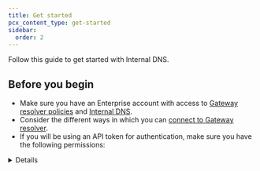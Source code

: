 ```yaml
---
title: Get started
pcx_content_type: get-started
sidebar:
  order: 2
---
```



Follow this guide to get started with Internal DNS.

## Before you begin

<Render file="internal-dns-beta-note" />

- Make sure you have an Enterprise account with access to [Gateway resolver policies](/cloudflare-one/policies/gateway/resolver-policies/) and [Internal DNS](/dns/internal-dns/).
- Consider the different ways in which you can [connect to Gateway resolver](/dns/internal-dns/connectivity/).
- If you will be using an API token for authentication, make sure you have the following permissions:

<Details header="API token configuration">
<Example>
**Permissions**
- *Account* - *DNS Views* - *Edit*
- *Zone* - *DNS* - *Edit*
- *Account* - *Account Settings* - *Edit*
- *Zone* - *DNS Settings* - *Edit*
- *Zone* - *Zone* - *Edit*

**Account Resources**
- *Include* - *(Your account)*

**Zone Resources**
- *Include* - *All zones*

</ Example>
</ Details>


## 1. Set up your internal DNS zone

<Tabs syncKey="dashPlusAPI"> <TabItem label="Dashboard">

<Render file="internal-zone-create-dash" params={{
	conditional: "get-started-detail"}}
/>

</TabItem> <TabItem label="API">

<Render file="internal-zone-create-api" params={{
	conditional: "get-started-detail"}}
/>

</TabItem> </Tabs>

### (Optional) Reference a zone from another zone

<Render file="internal-reference-zone-intro" params={{
	conditional: "get-started-link"}}
/>

<Tabs syncKey="dashPlusAPI"> <TabItem label="Dashboard">

1. Go to **Internal DNS** and select a zone.
2. Within the selected zone, go to **Reference zone**.
3. Select **Add reference zone**.
4. Find the zone you want to use as reference and choose **Select** in the respective row.

</TabItem> <TabItem label="API">

1. Use the [Update DNS settings](/api/resources/dns/subresources/settings/subresources/zone/methods/edit/) endpoint to add a reference from an internal zone to another internal zone. In `--json`, specify the `internal_dns` object with the parameter `reference_zone_id`.

<Example>
<Render file="internal-reference-zone-api"/>
</ Example>

</TabItem> </Tabs>

## 2. Link your internal zone to a view

Since the resolver policy will require a [DNS view](/dns/internal-dns/dns-views/), you must have at least one view to be able to route requests to internal zones.

<Tabs syncKey="dashPlusAPI"> <TabItem label="Dashboard">

<Render file="internal-dns-view-create-dash" params={{
	conditional: "get-started-detail"}}
/>

</TabItem> <TabItem label="API">

1. Use the [Create Internal DNS View](/api/resources/dns/subresources/settings/subresources/account/subresources/views/methods/create/) endpoint. For each view you create, list all the internal zones that should be grouped under that view.

<Details header="DNS view configuration conditions">
<Render file="internal-dns-view-conditions" />
</Details>

</TabItem> </Tabs>


## 3. Configure Gateway policies

:::note
The Gateway configuration must exist within the same Cloudflare account where the internal zone exists.
:::

Besides selecting an internal DNS view when setting up your resolver policies, you can also enable the **fallback through public DNS** option.

<Tabs syncKey="dashPlusAPI"> <TabItem label="Dashboard">

1. In [Zero Trust](https://one.dash.cloudflare.com/), go to **Gateway** > **Resolver policies**.
2. Select **Add a policy** and enter a name and description.
3. Create an expression for the traffic you wish to route. For guidance about selectors, operators, and values, refer to [Gateway](/cloudflare-one/policies/gateway/resolver-policies/#selectors).
4. Select **Use Internal DNS**. Choose the view that queries matching the expression should be sent to.
5. (Optional) Adjust the option to **fallback through public DNS** according to your use case.
- Off: Gateway DNS resolver returns the response as-is to the client.
- On: In case the response from the internal zone is REFUSED, NXDOMAIN, or a response with a CNAME type, Gateway DNS resolver sends the query to Cloudflare 1.1.1.1 public resolver and tries to resolve the query via public DNS.
6. Select **Create policy** to confirm.

</TabItem> <TabItem label="API">

Use the API endpoints under [Zero Trust > Gateway > Rules](/api/resources/zero_trust/subresources/gateway/subresources/rules/) to set up resolver policies. For guidance about selectors, operators, and values, refer to [Gateway](/cloudflare-one/policies/gateway/resolver-policies/#selectors).

Use the rule settings object to define `resolve_dns_internally`, specifying `view_id` and `fallback` option. The fallback options behave as follows:

- `none`: Gateway DNS resolver returns the response as-is to the client.
- `public_dns`: In case the response from the internal zone is REFUSED, NXDOMAIN, or a response with a CNAME type, Gateway DNS resolver sends the query to Cloudflare 1.1.1.1 public resolver and tries to resolve the query via public DNS.

</TabItem> </Tabs>

Once you add the Gateway resolver policy, it will be listed in the respective internal view under **Resolver policies referencing this view**.